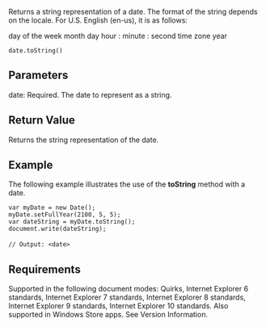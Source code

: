 Returns a string representation of a date. The format of the string depends on the locale. For U.S. English (en-us), it is as follows:

day of the week month day hour : minute : second time zone year

 date.toString()

==Parameters==
; date: Required. The date to represent as a string.

==Return Value==
Returns the string representation of the date.


==Example==
The following example illustrates the use of the '''toString''' method with a date.

 var myDate = new Date();
 myDate.setFullYear(2100, 5, 5);
 var dateString = myDate.toString();
 document.write(dateString);
 
 // Output: &lt;date&gt;

==Requirements==
Supported in the following document modes: Quirks, Internet Explorer 6 standards, Internet Explorer 7 standards, Internet Explorer 8 standards, Internet Explorer 9 standards, Internet Explorer 10 standards. Also supported in Windows Store apps. See Version Information.

